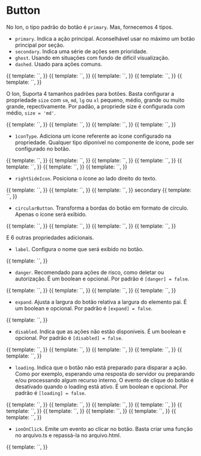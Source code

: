 
<Meta title="Ion/Navigation/Button" component={IonButtonComponent} />

# Button

No Ion, o tipo padrão do botão é `primary`. Mas, fornecemos 4 tipos.

- `primary`. Indica a ação principal. Aconselhável usar no máximo um botão principal por seção.
- `secondary`. Indica uma série de ações sem prioridade.
- `ghost`. Usando em situações com fundo de difícil visualização.
- `dashed`. Usado para ações comuns.

<Canvas>
  <Story
    name="type: primary"
    decorators={[
      moduleMetadata({
        imports: [CommonModule, IonSharedModule],
      }),
    ]}
  >
    {{
      template: `<ion-button label="Primary"></ion-button>`,
    }}
  </Story>
  <Story
    name="type: secondary"
    decorators={[
      moduleMetadata({
        imports: [CommonModule, IonSharedModule],
      }),
    ]}
  >
    {{
      template: `<ion-button label="Secondary" type="secondary"></ion-button>`,
    }}
  </Story>
  <Story
    name="type: secondary with icon"
    decorators={[
      moduleMetadata({
        imports: [CommonModule, IonSharedModule],
      }),
    ]}
  >
    {{
      template: `<ion-button label="Secondary" type="secondary" iconType="left3"></ion-button>`,
    }}
  </Story>
  <Story
    name="type: ghost"
    decorators={[
      moduleMetadata({
        imports: [CommonModule, IonSharedModule],
      }),
    ]}
  >
    {{
      template: `<ion-button label="Ghost" type="ghost"></ion-button>`,
    }}
  </Story>
  <Story
    name="type: dashed"
    decorators={[
      moduleMetadata({
        imports: [CommonModule, IonSharedModule],
      }),
    ]}
  >
    {{
      template: `<ion-button label="Dashed" type="dashed"></ion-button>`,
    }}
  </Story>
</Canvas>

O Ion, Suporta 4 tamanhos padrões para botões. Basta configurar a propriedade `size` com `sm`, `md`, `lg` ou `xl` pequeno, médio, grande ou muito grande, repectivamente. Por padão, a propriede size é configurada com médio, `size = 'md'`.

<Canvas>
  <Story
    name="size: sm"
    decorators={[
      moduleMetadata({
        imports: [CommonModule, IonSharedModule],
      }),
    ]}
  >
    {{
      template: `<ion-button label="Small" size="sm"></ion-button>`,
    }}
  </Story>
  <Story
    name="size: md"
    decorators={[
      moduleMetadata({
        imports: [CommonModule, IonSharedModule],
      }),
    ]}
  >
    {{
      template: `<ion-button label="Medium"></ion-button>`,
    }}
  </Story>
  <Story
    name="size: lg"
    decorators={[
      moduleMetadata({
        imports: [CommonModule, IonSharedModule],
      }),
    ]}
  >
    {{
      template: `<ion-button label="Large" size="lg"></ion-button>`,
    }}
  </Story>
  <Story
    name="type: xl"
    decorators={[
      moduleMetadata({
        imports: [CommonModule, IonSharedModule],
      }),
    ]}
  >
    {{
      template: `<ion-button label="Extra-large" size="xl"></ion-button>`,
    }}
  </Story>
</Canvas>

- `ìconType`. Adiciona um ícone referente ao ícone configurado na propriedade. Qualquer tipo diponível no componente de ícone, pode ser configurado no botão.

<Canvas>
  <Story
    name="icontype"
    decorators={[
      moduleMetadata({
        imports: [CommonModule, IonSharedModule],
      }),
    ]}
  >
    {{
      template: `<ion-button iconType="pencil" tooltip="pencil" size="sm"></ion-button>`,
    }}
  </Story>
  <Story
    name="icontype in danger"
    decorators={[
      moduleMetadata({
        imports: [CommonModule, IonSharedModule],
      }),
    ]}
  >
    {{
      template: `<ion-button iconType="pencil" [danger]="true" tooltip="danger pencil" size="md"></ion-button>`,
    }}
  </Story>
  <Story
    name="icontype: trash"
    decorators={[
      moduleMetadata({
        imports: [CommonModule, IonSharedModule],
      }),
    ]}
  >
    {{
      template: `<ion-button label="Deletar" iconType="trash" size="lg"></ion-button>`,
    }}
  </Story>
  <Story
    name="icontype: loading"
    decorators={[
      moduleMetadata({
        imports: [CommonModule, IonSharedModule],
      }),
    ]}
  >
    {{
      template: `<ion-button label="" iconType="pencil" [loading]="true"></ion-button>`,
    }}
  </Story>
  <Story
    name="icontype: loading with label"
    decorators={[
      moduleMetadata({
        imports: [CommonModule, IonSharedModule],
      }),
    ]}
  >
    {{
      template: `<ion-button label="Editar" iconType="pencil" [loading]="true"></ion-button>`,
    }}
  </Story>
  <Story
    name="icontype: loading with custom loading message"
    decorators={[
      moduleMetadata({
        imports: [CommonModule, IonSharedModule],
      }),
    ]}
  >
    {{
      template: `<ion-button label="Editar" iconType="pencil" [loading]="true" loadingMessage="I'm loading"></ion-button>`,
    }}
  </Story>
  <Story
    name="iconetype: trash danger"
    decorators={[
      moduleMetadata({
        imports: [CommonModule, IonSharedModule],
      }),
    ]}
  >
    {{
      template: `<ion-button label="Deletar" iconType="trash" [danger]="true" size="xl"></ion-button>`,
    }}
  </Story>
</Canvas>

- `rightSideIcon`. Posiciona o ícone ao lado direito do texto.

<Canvas>
  <Story
    name="rightSideIcon"
    decorators={[
      moduleMetadata({
        imports: [CommonModule, IonSharedModule],
      }),
    ]}
  >
    {{
      template: `<ion-button label="Editar" iconType="pencil" [rightSideIcon]="true"></ion-button>`,
    }}
  </Story>
  <Story
    name="rightSideIcon: trash danger"
    decorators={[
      moduleMetadata({
        imports: [CommonModule, IonSharedModule],
      }),
    ]}
  >
    {{
      template: `<ion-button label="Deletar" iconType="trash" [danger]="true" [rightSideIcon]="true"></ion-button>`,
    }}
  </Story>
</Canvas>

<Canvas>
  <Story
    name="with dropdown"
    decorators={[
      moduleMetadata({
        imports: [CommonModule, IonSharedModule],
      }),
    ]}
  >
    {{
      template: `<ion-button label="Primary" [options]="[{ label: 'option 1' }, {label: 'option 2'}]"></ion-button>`,
    }}
    secondary
  </Story>
  <Story
    name="with dropdown : multiple choices"
    decorators={[
      moduleMetadata({
        imports: [CommonModule, IonSharedModule],
      }),
    ]}
  >
    {{
      template: `<ion-button label="Primary" [options]="[{ label: 'option 1' }, {label: 'option 2'}]" multiple="true"></ion-button>`,
    }}
  </Story>
</Canvas>

- `circularButton`. Transforma a bordas do botão em formato de círculo. Apenas o ícone será exibido.

<Canvas>
  <Story
    name="circularButton"
    decorators={[
      moduleMetadata({
        imports: [CommonModule, IonSharedModule],
      }),
    ]}
  >
    {{
      template: `<ion-button label="Editar" iconType="pencil" tooltip="pencil" [circularButton]="true"></ion-button>`,
    }}
  </Story>
  <Story
    name="circularButton: trash danger"
    decorators={[
      moduleMetadata({
        imports: [CommonModule, IonSharedModule],
      }),
    ]}
  >
    {{
      template: `<ion-button label="Deletar" iconType="trash" tooltip="trash" [danger]="true" [circularButton]="true"></ion-button>`,
    }}
  </Story>
  <Story
    name="circularButton: trash ghost"
    decorators={[
      moduleMetadata({
        imports: [CommonModule, IonSharedModule],
      }),
    ]}
  >
    {{
      template: `<ion-button label="Deletar" iconType="close" type="ghost" [circularButton]="true"></ion-button>`,
    }}
  </Story>
  <Story
    name="circularButton: loading state"
    decorators={[
      moduleMetadata({
        imports: [CommonModule, IonSharedModule],
      }),
    ]}
  >
    {{
      template: `<ion-button label="Editar" iconType="pencil" [circularButton]="true" [loading]="true"></ion-button>`,
    }}
  </Story>
</Canvas>

E 6 outras propriedades adicionais.

- `label`. Configura o nome que será exibido no botão.

<Canvas>
  <Story
    name="label: name button"
    decorators={[
      moduleMetadata({
        imports: [CommonModule, IonSharedModule],
      }),
    ]}
  >
    {{
      template: `<ion-button label="Nome do botão"></ion-button>`,
    }}
  </Story>
</Canvas>

- `danger`. Recomendado para ações de risco, como deletar ou autorização. É um boolean e opcional. Por padrão é `[danger] = false`.

<Canvas>
  <Story
    name="danger in primary button"
    decorators={[
      moduleMetadata({
        imports: [CommonModule, IonSharedModule],
      }),
    ]}
  >
    {{
      template: `<ion-button label="Primary" [danger]=true></ion-button>`,
    }}
  </Story>
  <Story
    name="danger in secondary button"
    decorators={[
      moduleMetadata({
        imports: [CommonModule, IonSharedModule],
      }),
    ]}
  >
    {{
      template: `<ion-button label="Secondary" type="secondary" [danger]=true></ion-button>`,
    }}
  </Story>
  <Story
    name="danger in ghost button"
    decorators={[
      moduleMetadata({
        imports: [CommonModule, IonSharedModule],
      }),
    ]}
  >
    {{
      template: `<ion-button label="Ghost" type="ghost" [danger]=true></ion-button>`,
    }}
  </Story>
  <Story
    name="danger in dashed button"
    decorators={[
      moduleMetadata({
        imports: [CommonModule, IonSharedModule],
      }),
    ]}
  >
    {{
      template: `<ion-button label="Dashed" type="dashed" [danger]=true></ion-button>`,
    }}
  </Story>
</Canvas>

- `expand`. Ajusta a largura do botão relativa a largura do elemento pai. É um boolean e opcional. Por padrão é `[expand] = false`.

<Canvas>
  <Story
    name="expand: true"
    decorators={[
      moduleMetadata({
        imports: [CommonModule, IonSharedModule],
      }),
    ]}
  >
    {{
      template: `<ion-button label="Primary" [expand]=true></ion-button>`,
    }}
  </Story>
</Canvas>

- `disabled`. Indica que as ações não estão disponíveis. É um boolean e opcional. Por padrão é `[disabled] = false`.

<Canvas>
  <Story
    name="disabled in primary button"
    decorators={[
      moduleMetadata({
        imports: [CommonModule, IonSharedModule],
      }),
    ]}
  >
    {{
      template: `<ion-button label="Primary" [disabled]=true></ion-button>`,
    }}
  </Story>
  <Story
    name="disabled in secondary button"
    decorators={[
      moduleMetadata({
        imports: [CommonModule, IonSharedModule],
      }),
    ]}
  >
    {{
      template: `<ion-button label="Secondary" type="secondary" [disabled]=true></ion-button>`,
    }}
  </Story>
  <Story
    name="disabled in ghost button"
    decorators={[
      moduleMetadata({
        imports: [CommonModule, IonSharedModule],
      }),
    ]}
  >
    {{
      template: `<ion-button label="Ghost" type="ghost" [disabled]=true></ion-button>`,
    }}
  </Story>
  <Story
    name="disabled in ghost danger icon button"
    decorators={[
      moduleMetadata({
        imports: [CommonModule, IonSharedModule],
      }),
    ]}
  >
    {{
      template: `<ion-button label="Ghost" type="ghost" [danger]="true" iconType="close" [disabled]=true></ion-button>`,
    }}
  </Story>
  <Story
    name="disabled in dashed button"
    decorators={[
      moduleMetadata({
        imports: [CommonModule, IonSharedModule],
      }),
    ]}
  >
    {{
      template: `<ion-button label="Dashed" type="dashed" [disabled]=true></ion-button>`,
    }}
  </Story>
</Canvas>

- `loading`. Indica que o botão não está preparado para disparar a ação. Como por exemplo, esperando uma resposta do servidor ou preparando e/ou processando algum recurso interno. O evento de clique do botão é desativado quando o loading está ativo. É um boolean e opcional. Por padrão é `[loading] = false`.

<Canvas>
  <Story
    name="Loading in primary button"
    decorators={[
      moduleMetadata({
        imports: [CommonModule, IonSharedModule],
      }),
    ]}
  >
    {{
      template: `<ion-button label="Primary" [loading]="true"></ion-button>`,
    }}
  </Story>
  <Story
    name="Loading in secondary button"
    decorators={[
      moduleMetadata({
        imports: [CommonModule, IonSharedModule],
      }),
    ]}
  >
    {{
      template: `<ion-button label="Secondary" type="secondary" [loading]="true"></ion-button>`,
    }}
  </Story>
  <Story
    name="Loading in ghost button"
    decorators={[
      moduleMetadata({
        imports: [CommonModule, IonSharedModule],
      }),
    ]}
  >
    {{
      template: `<ion-button label="Ghost" type="ghost" [loading]="true"></ion-button>`,
    }}
  </Story>
  <Story
    name="Loading in dashed button"
    decorators={[
      moduleMetadata({
        imports: [CommonModule, IonSharedModule],
      }),
    ]}
  >
    {{
      template: `<ion-button label="Dashed" type="dashed" [loading]="true"></ion-button>`,
    }}
  </Story>
  <Story
    name="Loading in primary danger"
    decorators={[
      moduleMetadata({
        imports: [CommonModule, IonSharedModule],
      }),
    ]}
  >
    {{
      template: `<ion-button label="Primary" [danger]="true" [loading]="true"></ion-button>`,
    }}
  </Story>
  <Story
    name="Loading in secondary danger"
    decorators={[
      moduleMetadata({
        imports: [CommonModule, IonSharedModule],
      }),
    ]}
  >
    {{
      template: `<ion-button label="Secondary" type="secondary" [danger]="true" [loading]="true"></ion-button>`,
    }}
  </Story>
  <Story
    name="Loading in ghost danger"
    decorators={[
      moduleMetadata({
        imports: [CommonModule, IonSharedModule],
      }),
    ]}
  >
    {{
      template: `<ion-button label="Ghost" type="ghost" [danger]="true" [loading]="true"></ion-button>`,
    }}
  </Story>
  <Story
    name="Loading in dashed danger"
    decorators={[
      moduleMetadata({
        imports: [CommonModule, IonSharedModule],
      }),
    ]}
  >
    {{
      template: `<ion-button label="Dashed" type="dashed" [danger]="true" [loading]="true"></ion-button>`,
    }}
  </Story>
  <Story
    name="Loading with custom message"
    decorators={[
      moduleMetadata({
        imports: [CommonModule, IonSharedModule],
      }),
    ]}
  >
    {{
      template: `<ion-button label="Primary" [loading]="true" loadingMessage="I'm loading"></ion-button>`,
    }}
  </Story>
</Canvas>

- `ionOnClick`. Emite um evento ao clicar no botão. Basta criar uma função no arquivo.ts e repassá-la no arquivo.html.

<Canvas>
  <Story
    name="ionOnClick"
    decorators={[
      moduleMetadata({
        imports: [CommonModule, IonSharedModule],
      }),
    ]}
  >
    {{
      template: `<ion-button label="Primary" (ionOnClick)="passAFunctionHere()"></ion-button>`,
    }}
  </Story>
</Canvas>

